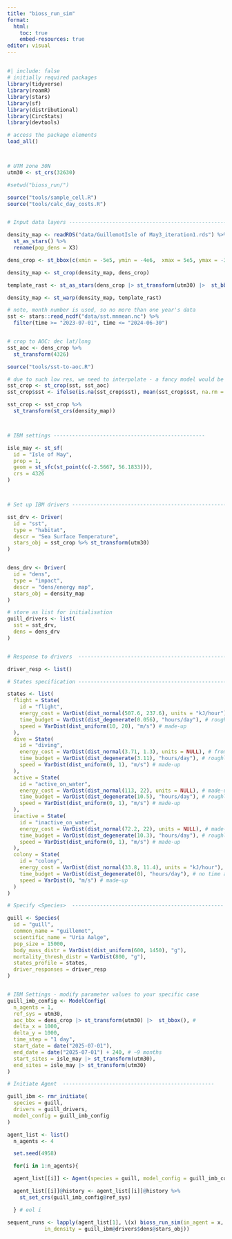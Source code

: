 ```yaml
---
title: "bioss_run_sim"
format: 
  html:
    toc: true
    embed-resources: true
editor: visual
---
```


## 

```r
#| include: false
# initially required packages
library(tidyverse)
library(roamR)
library(stars)
library(sf)
library(distributional)
library(CircStats)
library(devtools)

# access the package elements
load_all()



# UTM zone 30N
utm30 <- st_crs(32630)

#setwd("bioss_run/")

source("tools/sample_cell.R")
source("tools/calc_day_costs.R")


# Input data layers -----------------------------------------------------------------------------------------------

density_map <- readRDS("data/GuillemotIsle of May3_iteration1.rds") %>%
  st_as_stars() %>%
  rename(pop_dens = X3)

dens_crop <- st_bbox(c(xmin = -5e5, ymin = -4e6,  xmax = 5e5, ymax = -3.2e6), crs = st_crs(density_map))

density_map <- st_crop(density_map, dens_crop)

template_rast <- st_as_stars(dens_crop |> st_transform(utm30) |>  st_bbox(), nx = dim(density_map)[1], ny = dim(density_map)[2], values = NA_real_)

density_map <- st_warp(density_map, template_rast)

# note, month number is used, so no more than one year's data
sst <- stars::read_ncdf("data/sst.mnmean.nc") %>%
  filter(time >= "2023-07-01", time <= "2024-06-30")


# crop to AOC: dec lat/long
sst_aoc <- dens_crop %>%
  st_transform(4326)

source("tools/sst-to-aoc.R")

# due to such low res, we need to interpolate - a fancy model would be best, here just mean
sst_crop <- st_crop(sst, sst_aoc)
sst_crop$sst <- ifelse(is.na(sst_crop$sst), mean(sst_crop$sst, na.rm = T), sst_crop$sst)

sst_crop <- sst_crop %>%
  st_transform(st_crs(density_map))



# IBM settings -------------------------------------------------

isle_may <- st_sf(
  id = "Isle of May",
  prop = 1,
  geom = st_sfc(st_point(c(-2.5667, 56.1833))),
  crs = 4326
)



# Set up IBM drivers ----------------------------------------------------------------------------------------------

sst_drv <- Driver(
  id = "sst",
  type = "habitat",
  descr = "Sea Surface Temperature",
  stars_obj = sst_crop %>% st_transform(utm30)
)


dens_drv <- Driver(
  id = "dens",
  type = "impact",
  descr = "dens/energy map",
  stars_obj = density_map
)

# store as list for initialisation
guill_drivers <- list(
  sst = sst_drv,
  dens = dens_drv
)


# Response to drivers  -------------------------------------------------

driver_resp <- list()
```


```r
# States specification -------------------------------------------------

states <- list(
  flight = State(
    id = "flight",
    energy_cost = VarDist(dist_normal(507.6, 237.6), units = "kJ/hour"), # vals from excel sheet. Normal may not be adequate (some good chance of <zero)
    time_budget = VarDist(dist_degenerate(0.056), "hours/day"), # roughly based on Lila's summaries
    speed = VarDist(dist_uniform(10, 20), "m/s") # made-up
  ),
  dive = State(
    id = "diving",
    energy_cost = VarDist(dist_normal(3.71, 1.3), units = NULL), # from spreadsheet
    time_budget = VarDist(dist_degenerate(3.11), "hours/day"), # roughly based on Lila's summaries
    speed = VarDist(dist_uniform(0, 1), "m/s") # made-up
  ),
  active = State(
    id = "active_on_water",
    energy_cost = VarDist(dist_normal(113, 22), units = NULL), # made-up
    time_budget = VarDist(dist_degenerate(10.5), "hours/day"), # roughly based on Lila's summaries
    speed = VarDist(dist_uniform(0, 1), "m/s") # made-up
  ),
  inactive = State(
    id = "inactive_on_water",
    energy_cost = VarDist(dist_normal(72.2, 22), units = NULL), # made-up
    time_budget = VarDist(dist_degenerate(10.3), "hours/day"), # roughly based on Lila's summaries
    speed = VarDist(dist_uniform(0, 1), "m/s") # made-up
  ),
  colony = State(
    id = "colony",
    energy_cost = VarDist(dist_normal(33.8, 11.4), units = "kJ/hour"), # vals from excel sheet
    time_budget = VarDist(dist_degenerate(0), "hours/day"), # no time at colony
    speed = VarDist(0, "m/s") # made-up
  )
)

# Specify <Species>  -------------------------------------------------

guill <- Species(
  id = "guill",
  common_name = "guillemot",
  scientific_name = "Uria Aalge",
  pop_size = 15000,
  body_mass_distr = VarDist(dist_uniform(600, 1450), "g"),
  mortality_thresh_distr = VarDist(800, "g"),
  states_profile = states,
  driver_responses = driver_resp
)


# IBM Settings - modify parameter values to your specific case
guill_imb_config <- ModelConfig(
  n_agents = 1,
  ref_sys = utm30,
  aoc_bbx = dens_crop |> st_transform(utm30) |>  st_bbox(), #
  delta_x = 1000,
  delta_y = 1000,
  time_step = "1 day",
  start_date = date("2025-07-01"),
  end_date = date("2025-07-01") + 240, # ~9 months
  start_sites = isle_may |> st_transform(utm30),
  end_sites = isle_may |> st_transform(utm30)
)
```


```r
# Initiate Agent  -------------------------------------------------

guill_ibm <- rmr_initiate(
  species = guill,
  drivers = guill_drivers,
  model_config = guill_imb_config
)
```


```r
agent_list <- list()
  n_agents <- 4

  set.seed(4958)

  for(i in 1:n_agents){

  agent_list[[i]] <- Agent(species = guill, model_config = guill_imb_config)

  agent_list[[i]]@history <- agent_list[[i]]@history %>%
    st_set_crs(guill_imb_config@ref_sys)

  } # eol i
```


```r

sequent_runs <- lapply(agent_list[1], \(x) bioss_run_sim(in_agent = x, in_ibm = guill_ibm, in_species = guill, in_ibm_config = guill_imb_config,
            in_density = guill_ibm@drivers$dens@stars_obj))

```
